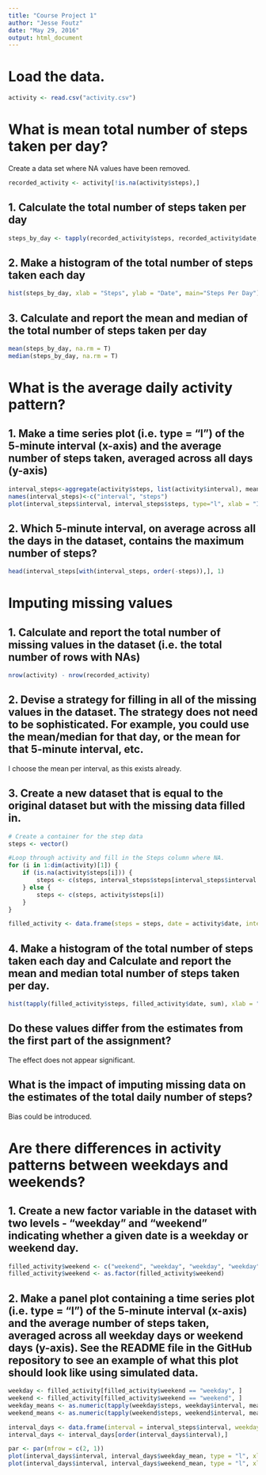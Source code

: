 ---
title: "Course Project 1"
author: "Jesse Foutz"
date: "May 29, 2016"
output: html_document
---
# Load the data.

```{r}
activity <- read.csv("activity.csv")
```

# What is mean total number of steps taken per day?

Create a data set where NA values have been removed.
```{r}
recorded_activity <- activity[!is.na(activity$steps),]
```

## 1. Calculate the total number of steps taken per day
```{r}
steps_by_day <- tapply(recorded_activity$steps, recorded_activity$date, sum)
```

## 2. Make a histogram of the total number of steps taken each day
```{r}
hist(steps_by_day, xlab = "Steps", ylab = "Date", main="Steps Per Day")
```

## 3. Calculate and report the mean and median of the total number of steps taken per day
```{r}
mean(steps_by_day, na.rm = T)
median(steps_by_day, na.rm = T)
```

# What is the average daily activity pattern?

## 1. Make a time series plot (i.e. type = "l") of the 5-minute interval (x-axis) and the average number of steps taken, averaged across all days (y-axis)
```{r}
interval_steps<-aggregate(activity$steps, list(activity$interval), mean, na.rm=T)
names(interval_steps)<-c("interval", "steps")
plot(interval_steps$interval, interval_steps$steps, type="l", xlab = "Interval", ylab = "Avg. Steps Per Interval")
```

## 2. Which 5-minute interval, on average across all the days in the dataset, contains the maximum number of steps?
```{r}
head(interval_steps[with(interval_steps, order(-steps)),], 1)
```

# Imputing missing values

## 1. Calculate and report the total number of missing values in the dataset (i.e. the total number of rows with NAs)
```{r}
nrow(activity) - nrow(recorded_activity)
```

## 2. Devise a strategy for filling in all of the missing values in the dataset. The strategy does not need to be sophisticated. For example, you could use the mean/median for that day, or the mean for that 5-minute interval, etc.

I choose the mean per interval, as this exists already.


## 3. Create a new dataset that is equal to the original dataset but with the missing data filled in.

```{r}
# Create a container for the step data
steps <- vector()

#Loop through activity and fill in the Steps column where NA.
for (i in 1:dim(activity)[1]) {
    if (is.na(activity$steps[i])) {
        steps <- c(steps, interval_steps$steps[interval_steps$interval == activity$interval[i]])
    } else {
        steps <- c(steps, activity$steps[i])
    }
}

filled_activity <- data.frame(steps = steps, date = activity$date, interval = activity$interval)
```


## 4. Make a histogram of the total number of steps taken each day and Calculate and report the mean and median total number of steps taken per day.
```{r}
hist(tapply(filled_activity$steps, filled_activity$date, sum), xlab = "Steps per day", main="Steps Per Day With Averages")
```    

## Do these values differ from the estimates from the first part of the assignment?
The effect does not appear significant.

## What is the impact of imputing missing data on the estimates of the total daily number of steps?
Bias could be introduced.

# Are there differences in activity patterns between weekdays and weekends?

## 1. Create a new factor variable in the dataset with two levels - "weekday" and "weekend" indicating whether a given date is a weekday or weekend day.
```{r}
filled_activity$weekend <- c("weekend", "weekday", "weekday", "weekday", "weekday", "weekday", "weekend")[as.POSIXlt(filled_activity$date)$wday + 1]
filled_activity$weekend <- as.factor(filled_activity$weekend)
```

## 2. Make a panel plot containing a time series plot (i.e. type = "l") of the 5-minute interval (x-axis) and the average number of steps taken, averaged across all weekday days or weekend days (y-axis). See the README file in the GitHub repository to see an example of what this plot should look like using simulated data.
```{r}
weekday <- filled_activity[filled_activity$weekend == "weekday", ]
weekend <- filled_activity[filled_activity$weekend == "weekend", ]
weekday_means <- as.numeric(tapply(weekday$steps, weekday$interval, mean))
weekend_means <- as.numeric(tapply(weekend$steps, weekend$interval, mean))

interval_days <- data.frame(interval = interval_steps$interval, weekday_mean = weekday_means, weekend_mean = weekend_means)
interval_days <- interval_days[order(interval_days$interval),]

par <- par(mfrow = c(2, 1))
plot(interval_days$interval, interval_days$weekday_mean, type = "l", xlab = "Interval", ylab = "Steps", xaxt = "n", main = "Weekday")
plot(interval_days$interval, interval_days$weekend_mean, type = "l", xlab = "Interval", ylab = "Steps", xaxt = "n", main = "Weekend")
```